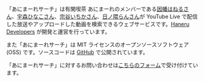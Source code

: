 



「あにまーれサーチ」は有閑喫茶 あにまーれのメンバーである[因幡はねるさん](https://www.youtube.com/channel/UC0Owc36U9lOyi9Gx9Ic-4qg)、[宇森ひなこさん](https://www.youtube.com/channel/UChqYnJlFxlBi6DfRz6jRenQ)、[宗谷いちかさん](https://www.youtube.com/channel/UC2kyQhzGOB-JPgcQX9OMgEw)、[日ノ隈らんさん](https://www.youtube.com/channel/UCRvpMpzAXBRKJQuk-8-Sdvg)が YouTube Live で配信した放送やアップロードした動画を検索できるウェブサービスです。[Haneru Developers](https://haneru.dev/) が開発と運営を行っています。

また「あにまーれサーチ」は MIT ライセンスのオープンソースソフトウェア (OSS) です。ソースコードは [GitHub](https://github.com/inabagumi/animare-search) で公開されています。

「あにまーれサーチ」に対するお問い合わせは[こちらのフォーム](/contact)で受け付けています。
